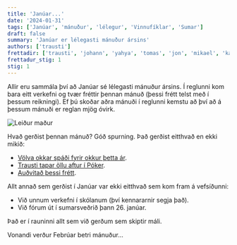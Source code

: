 ```yaml
---
title: 'Janúar...'
date: '2024-01-31'
tags: ['Janúar', 'mánuður', 'lélegur', 'Vinnufíklar', 'Sumar']
draft: false
summary: 'Janúar er lélegasti mánuður ársins'
authors: ['trausti']
frettadir: ['trausti', 'johann', 'yahya', 'tomas', 'jon', 'mikael', 'karel']
frettadur_stig: 1
stig: 1
---
```



Allir eru sammála því að Janúar sé lélegasti mánuður ársins.
Í reglunni kom bara eitt verkefni og tvær fréttir þennan mánuð (þessi frétt telst með í þessum reikningi).
Ef þú skoðar aðra mánuði í reglunni kemstu að því að á þessum mánuði er reglan mjög óvirk.


![Leiður maður](/static/images/faerslur/annad/leidur-madur-2.jpg)


Hvað gerðist þennan mánuð? Góð spurning. Það gerðist eitthvað en ekki mikið:

- [Völva okkar spáði fyrir okkur þetta ár](/frettir/Völvuspá-2024).
- [Trausti tapar öllu aftur í Póker](/verkefni/pokerfikill).
- [Auðvitað þessi frétt](/frettir/Janúar).

Allt annað sem gerðist í Janúar var ekki eitthvað sem kom fram á vefsíðunni:

- Við unnum verkefni í skólanum (því kennararnir segja það).
- Við fórum út í sumarsveðrið þann 26. janúar.

Það er í rauninni allt sem við gerðum sem skiptir máli. 


Vonandi verður Febrúar betri mánuður...